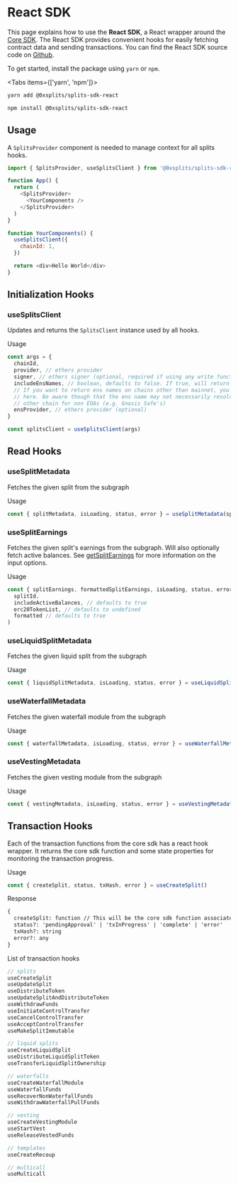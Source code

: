 
# React SDK

This page explains how to use the **React SDK**, a React wrapper around the
[Core SDK](/sdk). The React SDK provides convenient hooks for easily fetching
contract data and sending transactions. You can find the React SDK source code
on
[Github](https://github.com/0xSplits/splits-sdk/tree/main/packages/splits-sdk-react).

To get started, install the package using `yarn` or `npm`.

<Tabs items={['yarn', 'npm']}>

  <Tab>

```bash
yarn add @0xsplits/splits-sdk-react
```

  </Tab>
  <Tab>

```bash
npm install @0xsplits/splits-sdk-react
```

  </Tab>
</Tabs>

## Usage

A `SplitsProvider` component is needed to manage context for all splits hooks.

```js
import { SplitsProvider, useSplitsClient } from '@0xsplits/splits-sdk-react'

function App() {
  return (
    <SplitsProvider>
      <YourComponents />
    </SplitsProvider>
  )
}

function YourComponents() {
  useSplitsClient({
    chainId: 1,
  })

  return <div>Hello World</div>
}
```

## Initialization Hooks

### useSplitsClient

Updates and returns the `SplitsClient` instance used by all hooks.

Usage

```js
const args = {
  chainId,
  provider, // ethers provider
  signer, // ethers signer (optional, required if using any write functions)
  includeEnsNames, // boolean, defaults to false. If true, will return ens names for split recipients (only for mainnet)
  // If you want to return ens names on chains other than mainnet, you can pass in a mainnet provider
  // here. Be aware though that the ens name may not necessarily resolve to the proper address on the
  // other chain for non EOAs (e.g. Gnosis Safe's)
  ensProvider, // ethers provider (optional)
}

const splitsClient = useSplitsClient(args)
```

## Read Hooks

### useSplitMetadata

Fetches the given split from the subgraph

Usage

```js
const { splitMetadata, isLoading, status, error } = useSplitMetadata(splitId)
```

### useSplitEarnings

Fetches the given split's earnings from the subgraph. Will also optionally fetch
active balances. See [getSplitEarnings](/sdk/splits#getsplitearnings) for more information on the input options.

Usage

```js
const { splitEarnings, formattedSplitEarnings, isLoading, status, error } = useSplitEarnings(
  splitId,
  includeActiveBalances, // defaults to true
  erc20TokenList, // defaults to undefined
  formatted // defaults to true
)
```

### useLiquidSplitMetadata

Fetches the given liquid split from the subgraph

Usage

```js
const { liquidSplitMetadata, isLoading, status, error } = useLiquidSplitMetadata(liquidSplitId)
```

### useWaterfallMetadata

Fetches the given waterfall module from the subgraph

Usage

```js
const { waterfallMetadata, isLoading, status, error } = useWaterfallMetadata(waterfallModuleId)
```

### useVestingMetadata

Fetches the given vesting module from the subgraph

Usage

```js
const { vestingMetadata, isLoading, status, error } = useVestingMetadata(vestingModuleId)
```

## Transaction Hooks

Each of the transaction functions from the core sdk has a react hook wrapper. It
returns the core sdk function and some state properties for monitoring the
transaction progress.

Usage

```js
const { createSplit, status, txHash, error } = useCreateSplit()
```

Response

```graphql
{
  createSplit: function // This will be the core sdk function associated with each hook
  status?: 'pendingApproval' | 'txInProgress' | 'complete' | 'error'
  txHash?: string
  error?: any
}
```

List of transaction hooks

```js
// splits
useCreateSplit
useUpdateSplit
useDistributeToken
useUpdateSplitAndDistributeToken
useWithdrawFunds
useInitiateControlTransfer
useCancelControlTransfer
useAcceptControlTransfer
useMakeSplitImmutable

// liquid splits
useCreateLiquidSplit
useDistributeLiquidSplitToken
useTransferLiquidSplitOwnership

// waterfalls
useCreateWaterfallModule
useWaterfallFunds
useRecoverNonWaterfallFunds
useWithdrawWaterfallPullFunds

// vesting
useCreateVestingModule
useStartVest
useReleaseVestedFunds

// templates
useCreateRecoup

// multicall
useMulticall
```
